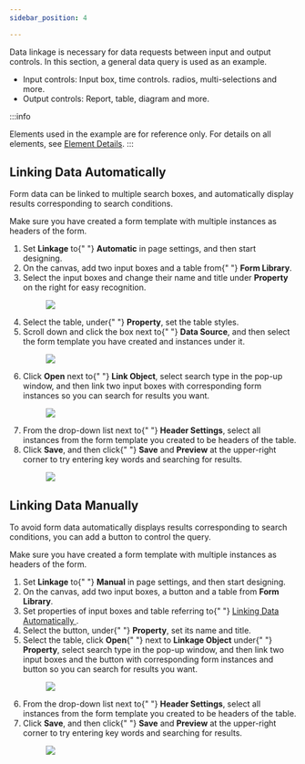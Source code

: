 ```yaml
---
sidebar_position: 4

---
```

Data linkage is necessary for data requests between input and output
      controls. In this section, a general data query is used as an example.

<article
  className="nested3"
  aria-labelledby="unique_828509750__title_bb2_zgv_35b"
  id="unique_828509750"
>

<div>
    <section className="section" id="unique_828509750__context_z1x_hkr_j5b">
      <ul id="unique_828509750__ul_mpz_b2x_j5b">
        <li>
          Input controls: Input box, time controls. radios, multi-selections and
          more.
        </li>
        <li>Output controls: Report, table, diagram and more.</li>
      </ul>

:::info

Elements used in the example are for reference only. For details on all elements, see <a href="Element Details">Element Details</a>.
:::

</section>
  </div>
  <article
    className="nested4"
    aria-labelledby="linking_data_automatically__title_cmv_qny_j5b"
    id="linking_data_automatically"
  >

## Linking Data Automatically

<div>
      <p>
        Form data can be linked to multiple search boxes, and automatically
        display results corresponding to search conditions.
      </p>
      <section
        className="display"
        id="linking_data_automatically__prereq_yr1_vjy_j5b"
      >
        <p>
          Make sure you have created a form template with multiple instances as
          headers of the form.
        </p>
      </section>
      <section id="linking_data_automatically__steps_qtt_k5w_j5b">
        <ol
          className="display"
          id="linking_data_automatically__steps_qtt_k5w_j5b"
        >
          <li className="stepexpand">
            <span>
              Set <strong>Linkage</strong> to{" "}
              <strong>Automatic</strong> in page settings, and
              then start designing.
            </span>
          </li>
          <li className="stepexpand">
            <span>
              On the canvas, add two input boxes and a table from{" "}
              <strong>Form Library</strong>.
            </span>
          </li>
          <li className="stepexpand">
            <span>
              Select the input boxes and change their name and title under <strong>Property</strong> on the right for easy
              recognition.
            </span>
            <div>
              <figure
                className="fignone"
                id="linking_data_automatically__fig_yfh_jdv_35b"
              >
                <img
                  id="linking_data_automatically__image_zfh_jdv_35b"
                  src="https://wordpressfreezonex.oss-cn-hangzhou.aliyuncs.com/appDesign/26.png"
                />
              </figure>
            </div>
          </li>
          <li className="stepexpand">
            <span>
              Select the table, under{" "}
              <strong>Property</strong>, set the table styles.
            </span>
          </li>
          <li className="stepexpand">
            <span>
              Scroll down and click the box next to{" "}
              <strong>Data Source</strong>, and then select
              the form template you have created and instances under it.
            </span>
            <div>
              <figure
                className="fignone"
                id="linking_data_automatically__fig_jpd_3ly_j5b"
              >
                <img
                  id="linking_data_automatically__image_kpd_3ly_j5b"
                  src="https://wordpressfreezonex.oss-cn-hangzhou.aliyuncs.com/appDesign/27.png"
                />
              </figure>
            </div>
          </li>
          <li className="stepexpand">
            <span>
              Click <strong>Open</strong> next to{" "}
              <strong>Link Object</strong>, select search type
              in the pop-up window, and then link two input boxes with
              corresponding form instances so you can search for results you
              want.
            </span>
            <div>
              <figure
                className="fignone"
                id="linking_data_automatically__fig_m52_zly_j5b"
              >
                <img
                  id="linking_data_automatically__image_n52_zly_j5b"
                  src="https://wordpressfreezonex.oss-cn-hangzhou.aliyuncs.com/appDesign/28.png"
                />
              </figure>
            </div>
          </li>
          <li className="stepexpand">
            <span>
              From the drop-down list next to{" "}
              <strong>Header Settings</strong>, select all
              instances from the form template you created to be headers of the
              table.
            </span>
          </li>
          <li className="stepexpand">
            <span>
              Click <strong>Save</strong>, and then click{" "}
              <strong>Save</strong> and <strong>Preview</strong> at the upper-right
              corner to try entering key words and searching for results.
            </span>
            <div>
              <figure
                className="fignone"
                id="linking_data_automatically__fig_myq_kmy_j5b"
              >
                <img
                  id="linking_data_automatically__image_nyq_kmy_j5b"
                  src="https://wordpressfreezonex.oss-cn-hangzhou.aliyuncs.com/appDesign/29.png"
                />
              </figure>
            </div>
          </li>
        </ol>
      </section>
    </div>
  </article>
  <article
    className="nested4"
    aria-labelledby="ariaid-title14"
    id="unique_720717743"
  >

## Linking Data Manually

<div>
      <p>
        To avoid form data automatically displays results corresponding to
        search conditions, you can add a button to control the query.
      </p>
      <section className="display" id="unique_720717743__prereq_yr1_vjy_j5b">
        <p>
          Make sure you have created a form template with multiple instances as
          headers of the form.
        </p>
      </section>
      <section id="unique_720717743__steps_qtt_k5w_j5b">
        <ol className="display" id="unique_720717743__steps_qtt_k5w_j5b">
          <li className="stepexpand">
            <span>
              Set <strong>Linkage</strong> to{" "}
              <strong>Manual</strong> in page settings, and
              then start designing.
            </span>
          </li>
          <li className="stepexpand">
            <span>
              On the canvas, add two input boxes, a button and a table from <strong>Form Library</strong>.
            </span>
          </li>
          <li className="stepexpand">
            <span>
              Set properties of input boxes and table referring to{" "}
              <a href="application_creation.html#linking_data_automatically__title_cmv_qny_j5b">
                Linking Data Automatically
              </a>
              .
            </span>
          </li>
          <li className="stepexpand">
            <span>
              Select the button, under{" "}
              <strong>Property</strong>, set its name and
              title.
            </span>
          </li>
          <li className="stepexpand">
            <span>
              Select the table, click <strong>Open</strong>{" "}
              next to <strong>Linkage Object</strong> under{" "}
              <strong>Property</strong>, select search type in
              the pop-up window, and then link two input boxes and the button
              with corresponding form instances and button so you can search for
              results you want.
            </span>
            <div>
              <figure
                className="fignone"
                id="unique_720717743__fig_m52_zly_j5b"
              >
                <img
                  id="unique_720717743__image_n52_zly_j5b"
                  src="https://wordpressfreezonex.oss-cn-hangzhou.aliyuncs.com/appDesign/30.png"
                />
              </figure>
            </div>
          </li>
          <li className="stepexpand">
            <span>
              From the drop-down list next to{" "}
              <strong>Header Settings</strong>, select all
              instances from the form template you created to be headers of the
              table.
            </span>
          </li>
          <li className="stepexpand">
            <span>
              Click <strong>Save</strong>, and then click{" "}
              <strong>Save</strong> and <strong>Preview</strong> at the upper-right
              corner to try entering key words and searching for results.
            </span>
            <div>
              <figure
                className="fignone"
                id="unique_720717743__fig_myq_kmy_j5b"
              >
                <img
                  id="unique_720717743__image_nyq_kmy_j5b"
                  src="https://wordpressfreezonex.oss-cn-hangzhou.aliyuncs.com/appDesign/31.png"
                />
              </figure>
            </div>
          </li>
        </ol>
      </section>
    </div>
  </article>
</article>

